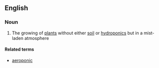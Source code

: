 ==English==

===Noun===
{{wikipedia}}
{{en-noun|-}}

# The growing of [[plant]]s without either [[soil]] or [[hydroponics]] but in a mist-laden atmosphere

====Related terms====
*[[aeroponic]]
